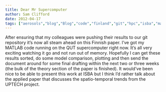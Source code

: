 ```yaml
---
title: Dear Mr Supercomputer
author: Sam Clifford
date: 2012-04-17
tags: ["aerosols","blog","Blog","code","finland","git","hpc","isba","matlab","qut"]
---
```


After ensuring that my colleagues were pushing their results to our git repository it's now all steam ahead on this Finnish paper. I've got my MATLAB code running on the QUT supercomputer right now. It's all very exciting watching it go and not run out of memory. Hopefully I can get these results sorted, do some model comparison, plotting and then send the document around for some final drafting within the next two or three weeks (the bulk of the theory section of the paper is finished). It would've been nice to be able to present this work at ISBA but I think I'd rather talk about the applied paper that discusses the spatio-temporal trends from the UPTECH project.